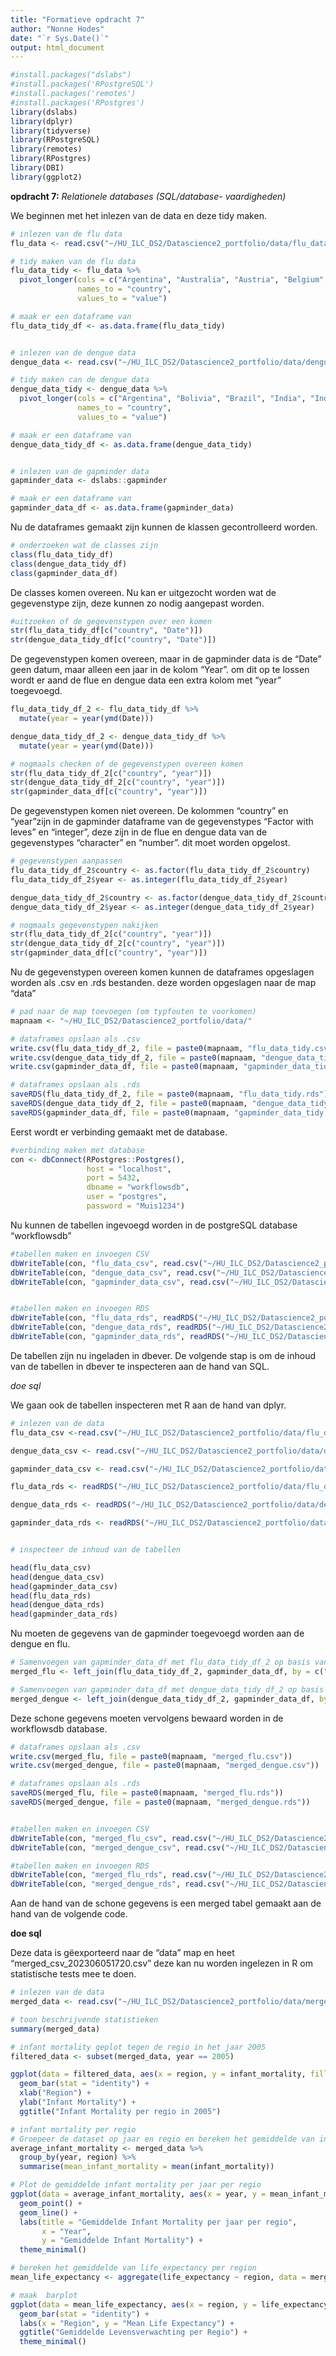 ```yaml
---
title: "Formatieve opdracht 7"
author: "Nonne Hodes"
date: "`r Sys.Date()`"
output: html_document
---
```

```r
#install.packages("dslabs")
#install.packages('RPostgreSQL')
#install.packages('remotes')
#install.packages('RPostgres')
library(dslabs)
library(dplyr)
library(tidyverse)
library(RPostgreSQL)
library(remotes)
library(RPostgres)
library(DBI)
library(ggplot2)

```

__opdracht 7:__ 
_Relationele databases (SQL/database- vaardigheden)_

We beginnen met het inlezen van de data en deze tidy maken. 

```r
# inlezen van de flu data
flu_data <- read.csv("~/HU_ILC_DS2/Datascience2_portfolio/data/flu_data_portfolio_opdracht_7.csv")

# tidy maken van de flu data
flu_data_tidy <- flu_data %>%
  pivot_longer(cols = c("Argentina", "Australia", "Austria", "Belgium", "Bolivia", "Brazil", "Bulgaria", "Canada", "Chile", "France", "Germany", "Hungary", "Japan", "Mexico", "Netherlands", "New.Zealand", "Norway", "Paraguay", "Peru", "Poland", "Romania", "Russia", "South.Africa", "Spain", "Sweden", "Switzerland", "Ukraine", "United.States", "Uruguay"), 
               names_to = "country",
               values_to = "value")

# maak er een dataframe van
flu_data_tidy_df <- as.data.frame(flu_data_tidy)


# inlezen van de dengue data
dengue_data <- read.csv("~/HU_ILC_DS2/Datascience2_portfolio/data/dengue_data_portfolio_opdracht_7.csv")

# tidy maken can de dengue data
dengue_data_tidy <- dengue_data %>%
  pivot_longer(cols = c("Argentina", "Bolivia", "Brazil", "India", "Indonesia", "Mexico", "Philippines", "Singapore", "Thailand", "Venezuela"), 
               names_to = "country",
               values_to = "value")

# maak er een dataframe van 
dengue_data_tidy_df <- as.data.frame(dengue_data_tidy)


# inlezen van de gapminder data
gapminder_data <- dslabs::gapminder

# maak er een dataframe van
gapminder_data_df <- as.data.frame(gapminder_data)

```

Nu de dataframes gemaakt zijn kunnen de klassen gecontrolleerd worden. 

```r
# onderzoeken wat de classes zijn
class(flu_data_tidy_df)
class(dengue_data_tidy_df)
class(gapminder_data_df)
```

De classes komen overeen. Nu kan er uitgezocht worden wat de gegevenstype zijn, deze kunnen zo nodig aangepast worden. 

```r
#uitzoeken of de gegevenstypen over een komen
str(flu_data_tidy_df[c("country", "Date")])
str(dengue_data_tidy_df[c("country", "Date")])

```

De gegevenstypen komen overeen, maar in de gapminder data is de "Date" geen datum, maar alleen een jaar in de kolom "Year". om dit op te lossen wordt er aand de flue en dengue data een extra kolom met "year" toegevoegd.

```r
flu_data_tidy_df_2 <- flu_data_tidy_df %>%
  mutate(year = year(ymd(Date)))

dengue_data_tidy_df_2 <- dengue_data_tidy_df %>%
  mutate(year = year(ymd(Date)))

# nogmaals checken of de gegevenstypen overeen komen 
str(flu_data_tidy_df_2[c("country", "year")])
str(dengue_data_tidy_df_2[c("country", "year")])
str(gapminder_data_df[c("country", "year")])
```

De gegevenstypen komen niet overeen. De kolommen "country" en "year"zijn in de gapminder dataframe van de gegevenstypes "Factor with leves" en "integer", deze zijn in de flue en dengue data van de gegevenstypes "character" en "number". dit moet worden opgelost. 

```r
# gegevenstypen aanpassen
flu_data_tidy_df_2$country <- as.factor(flu_data_tidy_df_2$country)
flu_data_tidy_df_2$year <- as.integer(flu_data_tidy_df_2$year)

dengue_data_tidy_df_2$country <- as.factor(dengue_data_tidy_df_2$country)
dengue_data_tidy_df_2$year <- as.integer(dengue_data_tidy_df_2$year)

# nogmaals gegevenstypen nakijken
str(flu_data_tidy_df_2[c("country", "year")])
str(dengue_data_tidy_df_2[c("country", "year")])
str(gapminder_data_df[c("country", "year")])

```

Nu de gegevenstypen overeen komen kunnen de dataframes opgeslagen worden als .csv en .rds bestanden. deze worden opgeslagen naar de map "data"

```r
# pad naar de map toevoegen (om typfouten te voorkomen)
mapnaam <- "~/HU_ILC_DS2/Datascience2_portfolio/data/"

# dataframes opslaan als .csv
write.csv(flu_data_tidy_df_2, file = paste0(mapnaam, "flu_data_tidy.csv"))
write.csv(dengue_data_tidy_df_2, file = paste0(mapnaam, "dengue_data_tidy.csv"))
write.csv(gapminder_data_df, file = paste0(mapnaam, "gapminder_data_tidy.csv"))

# dataframes opslaan als .rds
saveRDS(flu_data_tidy_df_2, file = paste0(mapnaam, "flu_data_tidy.rds"))
saveRDS(dengue_data_tidy_df_2, file = paste0(mapnaam, "dengue_data_tidy.rds"))
saveRDS(gapminder_data_df, file = paste0(mapnaam, "gapminder_data_tidy.rds"))

```

Eerst wordt er verbinding gemaakt met de database.

```r
#verbinding maken met database
con <- dbConnect(RPostgres::Postgres(),
                 host = "localhost",
                 port = 5432,
                 dbname = "workflowsdb",
                 user = "postgres",
                 password = "Muis1234")

```

Nu kunnen de tabellen ingevoegd worden in de postgreSQL database "workflowsdb"

```r

#tabellen maken en invoegen CSV
dbWriteTable(con, "flu_data_csv", read.csv("~/HU_ILC_DS2/Datascience2_portfolio/data/flu_data_tidy.csv"), overwrite = TRUE)
dbWriteTable(con, "dengue_data_csv", read.csv("~/HU_ILC_DS2/Datascience2_portfolio/data/dengue_data_tidy.csv"), overwrite = TRUE)
dbWriteTable(con, "gapminder_data_csv", read.csv("~/HU_ILC_DS2/Datascience2_portfolio/data/gapminder_data_tidy.csv"), overwrite = TRUE)


#tabellen maken en invoegen RDS
dbWriteTable(con, "flu_data_rds", readRDS("~/HU_ILC_DS2/Datascience2_portfolio/data/flu_data_tidy.rds"), overwrite = TRUE)
dbWriteTable(con, "dengue_data_rds", readRDS("~/HU_ILC_DS2/Datascience2_portfolio/data/dengue_data_tidy.rds"), overwrite = TRUE)
dbWriteTable(con, "gapminder_data_rds", readRDS("~/HU_ILC_DS2/Datascience2_portfolio/data/gapminder_data_tidy.rds"), overwrite = TRUE)

```

De tabellen zijn nu ingeladen in dbever. De volgende stap is om de inhoud van de tabellen in dbever te inspecteren aan de hand van SQL. 

*doe sql*

We gaan ook de tabellen inspecteren met R aan de hand van dplyr. 

```r
# inlezen van de data
flu_data_csv <-read.csv("~/HU_ILC_DS2/Datascience2_portfolio/data/flu_data_tidy.csv")

dengue_data_csv <- read.csv("~/HU_ILC_DS2/Datascience2_portfolio/data/dengue_data_tidy.csv")

gapminder_data_csv <- read.csv("~/HU_ILC_DS2/Datascience2_portfolio/data/gapminder_data_tidy.csv")

flu_data_rds <- readRDS("~/HU_ILC_DS2/Datascience2_portfolio/data/flu_data_tidy.rds")

dengue_data_rds <- readRDS("~/HU_ILC_DS2/Datascience2_portfolio/data/dengue_data_tidy.rds")

gapminder_data_rds <- readRDS("~/HU_ILC_DS2/Datascience2_portfolio/data/gapminder_data_tidy.rds")


# inspecteer de inhoud van de tabellen

head(flu_data_csv)
head(dengue_data_csv)
head(gapminder_data_csv)
head(flu_data_rds)
head(dengue_data_rds)
head(gapminder_data_rds)

``` 

Nu moeten de gegevens van de gapminder toegevoegd worden aan de dengue en flu.

```r

# Samenvoegen van gapminder_data_df met flu_data_tidy_df_2 op basis van country en year
merged_flu <- left_join(flu_data_tidy_df_2, gapminder_data_df, by = c("country", "year"))

# Samenvoegen van gapminder_data_df met dengue_data_tidy_df_2 op basis van country en year
merged_dengue <- left_join(dengue_data_tidy_df_2, gapminder_data_df, by = c("country", "year"))

```

Deze schone gegevens moeten vervolgens bewaard worden in de workflowsdb database.

```r
# dataframes opslaan als .csv
write.csv(merged_flu, file = paste0(mapnaam, "merged_flu.csv"))
write.csv(merged_dengue, file = paste0(mapnaam, "merged_dengue.csv"))

# dataframes opslaan als .rds
saveRDS(merged_flu, file = paste0(mapnaam, "merged_flu.rds"))
saveRDS(merged_dengue, file = paste0(mapnaam, "merged_dengue.rds"))


#tabellen maken en invoegen CSV
dbWriteTable(con, "merged_flu_csv", read.csv("~/HU_ILC_DS2/Datascience2_portfolio/data/merged_flu.csv"), overwrite = TRUE)
dbWriteTable(con, "merged_dengue_csv", read.csv("~/HU_ILC_DS2/Datascience2_portfolio/data/merged_dengue.csv"), overwrite = TRUE)

#tabellen maken en invoegen RDS
dbWriteTable(con, "merged_flu_rds", read.csv("~/HU_ILC_DS2/Datascience2_portfolio/data/merged_flu.rds"), overwrite = TRUE)
dbWriteTable(con, "merged_dengue_rds", read.csv("~/HU_ILC_DS2/Datascience2_portfolio/data/merged_dengue.rds"), overwrite = TRUE)

```

Aan de hand van de schone gegevens is een merged tabel gemaakt aan de hand van de volgende code. 

**doe sql**

Deze data is gëexporteerd naar de "data" map en heet "merged_csv_202306051720.csv" deze kan nu worden ingelezen in R om statistische tests mee te doen. 

```r
# inlezen van de data
merged_data <- read.csv("~/HU_ILC_DS2/Datascience2_portfolio/data/merged_csv_202306051720.csv")

# toon beschrijvende statistieken
summary(merged_data)

# infant mortality geplot tegen de regio in het jaar 2005
filtered_data <- subset(merged_data, year == 2005)

ggplot(data = filtered_data, aes(x = region, y = infant_mortality, fill = region)) +
  geom_bar(stat = "identity") +
  xlab("Region") +
  ylab("Infant Mortality") +
  ggtitle("Infant Mortality per regio in 2005")

# infant mortality per regio 
# Groepeer de dataset op jaar en regio en bereken het gemiddelde van infant mortality
average_infant_mortality <- merged_data %>%
  group_by(year, region) %>%
  summarise(mean_infant_mortality = mean(infant_mortality))

# Plot de gemiddelde infant mortality per jaar per regio
ggplot(data = average_infant_mortality, aes(x = year, y = mean_infant_mortality, color = region)) +
  geom_point() +
  geom_line() +
  labs(title = "Gemiddelde Infant Mortality per jaar per regio",
       x = "Year",
       y = "Gemiddelde Infant Mortality") +
  theme_minimal()

# bereken het gemiddelde van life_expectancy per region
mean_life_expectancy <- aggregate(life_expectancy ~ region, data = merged_data, FUN = mean)

# maak  barplot
ggplot(data = mean_life_expectancy, aes(x = region, y = life_expectancy, fill = region)) +
  geom_bar(stat = "identity") +
  labs(x = "Region", y = "Mean Life Expectancy") +
  ggtitle("Gemiddelde Levensverwachting per Regio") +
  theme_minimal()

```


